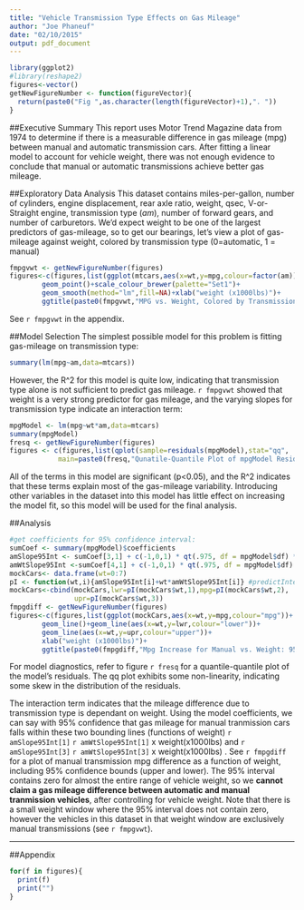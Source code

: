 ```yaml
---
title: "Vehicle Transmission Type Effects on Gas Mileage"
author: "Joe Phaneuf"
date: "02/10/2015"
output: pdf_document
---
```

```r
library(ggplot2)
#library(reshape2)
figures<-vector()
getNewFigureNumber <- function(figureVector){
  return(paste0("Fig ",as.character(length(figureVector)+1),". "))
}
```

##Executive Summary
This report uses Motor Trend Magazine data from 1974 to determine if there is a measurable difference in gas mileage (mpg) between manual and automatic transmission cars.  After fitting a linear model to account for vehicle weight, there was not enough evidence to conclude that manual or automatic transmissions achieve better gas mileage.

##Exploratory Data Analysis
This dataset contains miles-per-gallon, number of cylinders, engine displacement, rear axle ratio, weight, qsec, V-or-Straight engine, transmission type (*am*), number of forward gears, and number of carburetors.
We'd expect weight to be one of the largest predictors of gas-mileage, so to get our bearings, let's view a plot of gas-mileage against weight, colored by transmission type (0=automatic, 1 = manual)
```r
fmpgvwt <- getNewFigureNumber(figures)
figures<-c(figures,list(ggplot(mtcars,aes(x=wt,y=mpg,colour=factor(am)))+
        geom_point()+scale_colour_brewer(palette="Set1")+
        geom_smooth(method="lm",fill=NA)+xlab("weight (x1000lbs)")+
        ggtitle(paste0(fmpgvwt,"MPG vs. Weight, Colored by Transmission Type"))))
```
See `r fmpgvwt` in the appendix.


##Model Selection
The simplest possible model for this problem is fitting gas-mileage on transmission type:
```r
summary(lm(mpg~am,data=mtcars))
```
However, the R^2 for this model is quite low, indicating that transmission type alone is not sufficient to predict gas mileage.  `r fmpgvwt` showed that weight is a very strong predictor for gas mileage, and the varying slopes for transmission type indicate an interaction term:
```r
mpgModel <- lm(mpg~wt*am,data=mtcars)
summary(mpgModel)
fresq <- getNewFigureNumber(figures)
figures <- c(figures,list(qplot(sample=residuals(mpgModel),stat="qq",
            main=paste0(fresq,"Qunatile-Quantile Plot of mpgModel Residuals"))))
```

All of the terms in this model are significant (p<0.05), and the R^2 indicates that these terms explain most of the gas-mileage variability.  Introducing other variables in the dataset into this model has little effect on increasing the model fit, so this model will be used for the final analysis.  

##Analysis
```r
#get coefficients for 95% confidence interval:
sumCoef <- summary(mpgModel)$coefficients
amSlope95Int <- sumCoef[3,1] + c(-1,0,1) * qt(.975, df = mpgModel$df) * sumCoef[3, 2]
amWtSlope95Int <-sumCoef[4,1] + c(-1,0,1) * qt(.975, df = mpgModel$df) * sumCoef[4, 2]
mockCars<- data.frame(wt=0:7)
pI <- function(wt,i){amSlope95Int[i]+wt*amWtSlope95Int[i]} #predictInterval
mockCars<-cbind(mockCars,lwr=pI(mockCars$wt,1),mpg=pI(mockCars$wt,2),
                upr=pI(mockCars$wt,3))
fmpgdiff <- getNewFigureNumber(figures)
figures<-c(figures,list(ggplot(mockCars,aes(x=wt,y=mpg,colour="mpg"))+
        geom_line()+geom_line(aes(x=wt,y=lwr,colour="lower"))+
        geom_line(aes(x=wt,y=upr,colour="upper"))+
        xlab("weight (x1000lbs)")+
        ggtitle(paste0(fmpgdiff,"Mpg Increase for Manual vs. Weight: 95% Interval"))))
```
For model diagnostics, refer to figure `r fresq` for a quantile-quantile plot of the model's residuals.  The qq plot exhibits some non-linearity, indicating some skew in the distribution of the residuals.

The interaction term indicates that the mileage difference due to transmission type is dependant on weight.  Using the model coefficients, we can say with 95% confidence that gas mileage for manual tranmission cars falls within these two bounding lines (functions of weight) `r amSlope95Int[1]` `r amWtSlope95Int[1]` x weight(x1000lbs) and `r amSlope95Int[3]`  `r amWtSlope95Int[3]` x weight(x1000lbs) .  See `r fmpgdiff` for a plot of manual transmission mpg difference as a function of weight, including 95% confidence bounds (upper and lower).  The 95% interval contains zero for almost the entire range of vehicle weight, so we **cannot claim a gas mileage difference between automatic and manual tranmission vehicles**, after controlling for vehicle weight.  Note that there is a small weight window where the 95% interval does not contain zero, however the vehicles in this dataset in that weight window are exclusively manual transmissions (see `r fmpgvwt`).

************************
##Appendix
```r
for(f in figures){
  print(f)
  print("")
}
```

